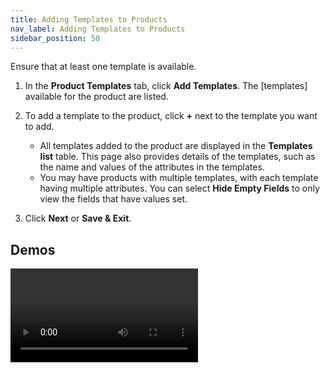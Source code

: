 ```yaml
---
title: Adding Templates to Products
nav_label: Adding Templates to Products
sidebar_position: 50
---
```


Ensure that at least one template is available.

1. In the **Product Templates** tab, click **Add Templates**. The [templates] available for the product are listed.
1. To add a template to the product, click **+** next to the template you want to add.

    - All templates added to the product are displayed in the **Templates list** table. This page also provides details of the templates, such as the name and values of the attributes in the templates.
    - You may have products with multiple templates, with each template having multiple attributes. You can select **Hide Empty Fields** to only view the fields that have values set.

1. Click **Next** or **Save & Exit**.

## Demos

<Video
  mediaSrc="https://www.youtube.com/embed/NY9D_aKfHGc"
  mediaType="embed"
  title="Configuring Templates and Attributes for Products" />
